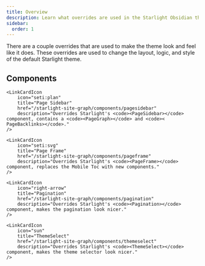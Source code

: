 ```yaml
---
title: Overview
description: Learn what overrides are used in the Starlight Obsidian theme.
sidebar:
  order: 1
---
```



There are a couple overrides that are used to make the theme look and feel like it does.
These overrides are used to change the layout, logic, and style of the default Starlight theme.

## Components

<CardGrid stagger>
	<LinkCardIcon
		icon="seti:rescript"
		title="Sidebar"
		href="/starlight-site-graph/components/sidebar"
		description="Overrides Starlight's <code><​Sidebar></code> component, adds icons and search bar to the sidebar."
	/>

	<LinkCardIcon
		icon="seti:plan"
		title="Page Sidebar"
		href="/starlight-site-graph/components/pagesidebar"
		description="Overrides Starlight's <code><​PageSidebar></code> component, contains a <code><​PageGraph></code> and <code><​PageBacklinks></code>."
	/>

	<LinkCardIcon
		icon="seti:svg"
		title="Page Frame"
		href="/starlight-site-graph/components/pageframe"
		description="Overrides Starlight's <code><​PageFrame></code> component, replaces the Mobile Toc with new components."
	/>

	<LinkCardIcon
		icon="right-arrow"
		title="Pagination"
		href="/starlight-site-graph/components/pagination"
		description="Overrides Starlight's <code><​Pagination></code> component, makes the pagination look nicer."
	/>

	<LinkCardIcon
		icon="sun"
		title="ThemeSelect"
		href="/starlight-site-graph/components/themeselect"
		description="Overrides Starlight's <code><​ThemeSelect></code> component, makes the theme selector look nicer."
	/>

</CardGrid>
